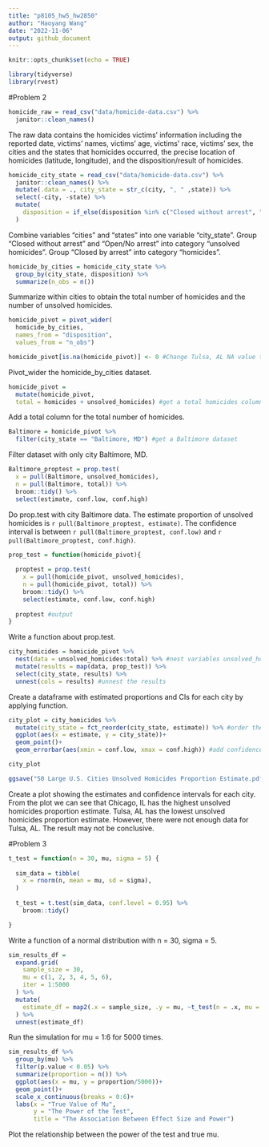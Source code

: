```yaml
---
title: "p8105_hw5_hw2850"
author: "Haoyang Wang"
date: "2022-11-06"
output: github_document
---
```


```r
knitr::opts_chunk$set(echo = TRUE)
```

```r
library(tidyverse)
library(rvest)
```

#Problem 2
```r
homicide_raw = read_csv("data/homicide-data.csv") %>% 
  janitor::clean_names()
```
The raw data contains the homicides victims' information including the reported
date, victims' names, victims' age, victims' race, victims' sex, the cities and
the states that homicides occurred, the precise location of homicides (latitude,
longitude), and the disposition/result of homicides. 

```r
homicide_city_state = read_csv("data/homicide-data.csv") %>% 
  janitor::clean_names() %>% 
  mutate(.data = ., city_state = str_c(city, ", " ,state)) %>% 
  select(-city, -state) %>% 
  mutate(
    disposition = if_else(disposition %in% c("Closed without arrest", "Open/No arrest"), "unsolved_homicides", "homicides") 
  )
```
Combine variables "cities" and "states" into one variable "city_state". Group "Closed without arrest" and "Open/No arrest" into category "unsolved homicides". Group "Closed by arrest" into category "homicides".

```r
homicide_by_cities = homicide_city_state %>% 
  group_by(city_state, disposition) %>% 
  summarize(n_obs = n())
```
Summarize within cities to obtain the total number of homicides and the number of unsolved homicides.

```r
homicide_pivot = pivot_wider(
  homicide_by_cities,
  names_from = "disposition",
  values_from = "n_obs") 

homicide_pivot[is.na(homicide_pivot)] <- 0 #Change Tulsa, AL NA value to 0
```
Pivot_wider the homicide_by_cities dataset.

```r
homicide_pivot = 
  mutate(homicide_pivot,
  total = homicides + unsolved_homicides) #get a total homicides column by adding homicides and unsolved homicides
```
Add a total column for the total number of homicides.

```r
Baltimore = homicide_pivot %>% 
  filter(city_state == "Baltimore, MD") #get a Baltimore dataset
```
Filter dataset with only city Baltimore, MD.

```r
Baltimore_proptest = prop.test(
  x = pull(Baltimore, unsolved_homicides),
  n = pull(Baltimore, total)) %>% 
  broom::tidy() %>% 
  select(estimate, conf.low, conf.high)
```
Do prop.test with city Baltimore data. The estimate proportion of unsolved homicides is `r pull(Baltimore_proptest, estimate)`. The confidence interval is between `r pull(Baltimore_proptest, conf.low)` and `r pull(Baltimore_proptest, conf.high)`.

```r
prop_test = function(homicide_pivot){
  
  proptest = prop.test(
    x = pull(homicide_pivot, unsolved_homicides),
    n = pull(homicide_pivot, total)) %>% 
    broom::tidy() %>% 
    select(estimate, conf.low, conf.high)
  
  proptest #output
}
```
Write a function about prop.test.

```r
city_homicides = homicide_pivot %>% 
  nest(data = unsolved_homicides:total) %>% #nest variables unsolved_homicides and total within tidied homicide_pivot dataset 
  mutate(results = map(data, prop_test)) %>% 
  select(city_state, results) %>% 
  unnest(cols = results) #unnest the results
```
Create a dataframe with estimated proportions and CIs for each city by applying function.

```r
city_plot = city_homicides %>% 
  mutate(city_state = fct_reorder(city_state, estimate)) %>% #order the cities by their estimate proportion
  ggplot(aes(x = estimate, y = city_state))+
  geom_point()+
  geom_errorbar(aes(xmin = conf.low, xmax = conf.high)) #add confidence interval

city_plot

ggsave("50 Large U.S. Cities Unsolved Homicides Proportion Estimate.pdf", plot = last_plot())
```
Create a plot showing the estimates and confidence intervals for each city. From the plot we can see that Chicago, IL has the highest unsolved homicides proportion estimate. Tulsa, AL has the lowest unsolved homicides proportion estimate. However, there were not enough data for Tulsa, AL. The result may not be conclusive.  


#Problem 3
```r
t_test = function(n = 30, mu, sigma = 5) {
  
  sim_data = tibble(
    x = rnorm(n, mean = mu, sd = sigma),
  )
  
  t_test = t.test(sim_data, conf.level = 0.95) %>% 
    broom::tidy()

}
```
Write a function of a normal distribution with n = 30, sigma = 5.

```r
sim_results_df =
  expand.grid(
    sample_size = 30,
    mu = c(1, 2, 3, 4, 5, 6),
    iter = 1:5000
  ) %>% 
  mutate(
    estimate_df = map2(.x = sample_size, .y = mu, ~t_test(n = .x, mu = .y))
  ) %>% 
  unnest(estimate_df)
```
Run the simulation for mu = 1:6 for 5000 times.

```r
sim_results_df %>% 
  group_by(mu) %>% 
  filter(p.value < 0.05) %>% 
  summarize(proportion = n()) %>% 
  ggplot(aes(x = mu, y = proportion/5000))+
  geom_point()+
  scale_x_continuous(breaks = 0:6)+
  labs(x = "True Value of Mu",
       y = "The Power of the Test",
       title = "The Association Between Effect Size and Power")

```
Plot the relationship between the power of the test and true mu.
